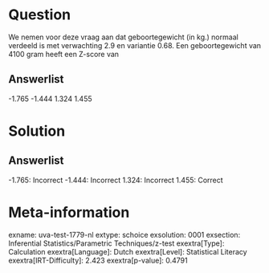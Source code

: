 Question
========

We nemen voor deze vraag aan dat geboortegewicht (in kg.) normaal
verdeeld is met verwachting 2.9 en variantie 0.68. Een geboortegewicht
van 4100 gram heeft een Z-score van

Answerlist
----------

-1.765
-1.444
1.324
1.455

Solution
========

Answerlist
----------

-1.765: Incorrect
-1.444: Incorrect
1.324: Incorrect
1.455: Correct

Meta-information
================
exname: uva-test-1779-nl
extype: schoice
exsolution: 0001
exsection: Inferential Statistics/Parametric Techniques/z-test
exextra[Type]: Calculation
exextra[Language]: Dutch
exextra[Level]: Statistical Literacy
exextra[IRT-Difficulty]: 2.423
exextra[p-value]: 0.4791
